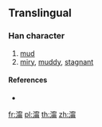 ==Translingual==

===Han character===
{{Han char|rn=85|rad=水|as=12|sn=15|four=|canj=EJPB}}

# [[mud]]
# [[miry]], [[muddy]], [[stagnant]]

====References====
* {{Han ref|kx=0652.321|hdz=31747.141|uh=6F9D|ud=28573}}

[[fr:澝]]
[[pl:澝]]
[[th:澝]]
[[zh:澝]]